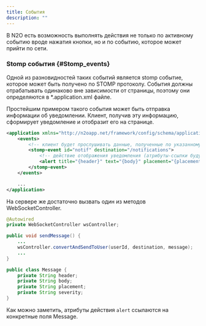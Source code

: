 ```yaml
---
title: События
description: ""
---
```


В N2O есть возможность выполнять действия не только по активному событию вроде нажатия кнопки,
но и по событию, которое может прийти по сети.

### Stomp события {#Stomp_events}
Одной из разновидностей таких событий является stomp событие, которое может быть получено по STOMP протоколу.
События должны отрабатывать одинаково вне зависимости от страницы, поэтому они определяются в *.application.xml файле.

Простейшим примером такого события может быть отправка информации об уведомлении.
Клиент, получив эту информацию, сформирует уведомление и отобразит его на странице.

```xml title="Получение информации уведомления и отображение его на странице"
<application xmlns="http://n2oapp.net/framework/config/schema/application-2.0">
    <events>
        <!-- клиент будет прослушивать данные, полученные по указанному destination -->
        <stomp-event id="notif" destination="/notifications">
            <!-- действие отображения уведомления (атрибуты-ссылки будут прочитаны из пришедших данных) -->
            <alert title="{header}" text="{body}" placement="{placement}" color="{severity}" timeout="7000"/>
        </stomp-event>
    </events>

    ...
</application>
```

На сервере же достаточно вызвать один из методов WebSocketController.

```java title="Отправка сообщения с сервера"
@Autowired
private WebSocketController wsController;

public void sendMessage() {
    ...
    wsController.convertAndSendToUser(userId, destination, message);
    ...
}
```

```java title="Структура отправляемого сообщения"
public class Message {
    private String header;
    private String body;
    private String placement;
    private String severity;
}
```
Как можно заметить, атрибуты действия `alert` ссылаются на конкретные поля Message.
